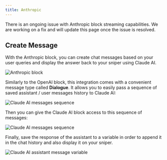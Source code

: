 ```yaml
---
title: Anthropic
---
```


<Warning>
  There is an ongoing issue with Anthropic block streaming capabilities. We are
  working on a fix and will update this page once the issue is resolved.
</Warning>

## Create Message

With the Anthropic block, you can create chat messages based on your user queries and display the answer back to your sniper using Claude AI.

<Frame>
  <img
    src="/images/blocks/integrations/anthropic/overview.png"
    alt="Anthropic block"
  />
</Frame>

Similarly to the OpenAI block, this integration comes with a convenient message type called **Dialogue**. It allows you to easily pass a sequence of saved assistant / user messages history to Claude AI:

<Frame>
  <img
    src="/images/blocks/integrations/anthropic/append-to-history.png"
    alt="Claude AI messages sequence"
  />
</Frame>

Then you can give the Claude AI block access to this sequence of messages:

<Frame>
  <img
    src="/images/blocks/integrations/anthropic/dialogue-usage.png"
    alt="Claude AI messages sequence"
  />
</Frame>

Finally, save the response of the assistant to a variable in order to append it in the chat history and also display it on your sniper.

<Frame>
  <img
    src="/images/blocks/integrations/anthropic/assistant-message.png"
    alt="Claude AI assistant message variable"
  />
</Frame>
